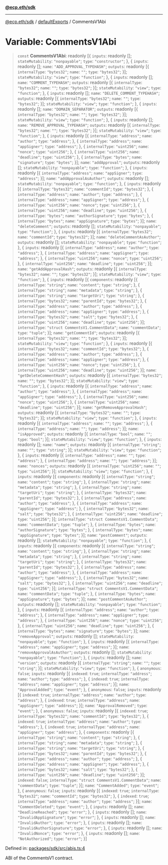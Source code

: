 [**@ecp.eth/sdk**](/sdk-reference/index.mdx)

***

[@ecp.eth/sdk](/sdk-reference/index.mdx) / [defaultExports](/sdk-reference/defaultExports/index.mdx) / CommentsV1Abi

# Variable: CommentsV1Abi

> `const` **CommentsV1Abi**: readonly \[\{ `inputs`: readonly \[\]; `stateMutability`: `"nonpayable"`; `type`: `"constructor"`; \}, \{ `inputs`: readonly \[\]; `name`: `"ADD_APPROVAL_TYPEHASH"`; `outputs`: readonly \[\{ `internalType`: `"bytes32"`; `name`: `""`; `type`: `"bytes32"`; \}\]; `stateMutability`: `"view"`; `type`: `"function"`; \}, \{ `inputs`: readonly \[\]; `name`: `"COMMENT_TYPEHASH"`; `outputs`: readonly \[\{ `internalType`: `"bytes32"`; `name`: `""`; `type`: `"bytes32"`; \}\]; `stateMutability`: `"view"`; `type`: `"function"`; \}, \{ `inputs`: readonly \[\]; `name`: `"DELETE_COMMENT_TYPEHASH"`; `outputs`: readonly \[\{ `internalType`: `"bytes32"`; `name`: `""`; `type`: `"bytes32"`; \}\]; `stateMutability`: `"view"`; `type`: `"function"`; \}, \{ `inputs`: readonly \[\]; `name`: `"DOMAIN_SEPARATOR"`; `outputs`: readonly \[\{ `internalType`: `"bytes32"`; `name`: `""`; `type`: `"bytes32"`; \}\]; `stateMutability`: `"view"`; `type`: `"function"`; \}, \{ `inputs`: readonly \[\]; `name`: `"REMOVE_APPROVAL_TYPEHASH"`; `outputs`: readonly \[\{ `internalType`: `"bytes32"`; `name`: `""`; `type`: `"bytes32"`; \}\]; `stateMutability`: `"view"`; `type`: `"function"`; \}, \{ `inputs`: readonly \[\{ `internalType`: `"address"`; `name`: `"author"`; `type`: `"address"`; \}, \{ `internalType`: `"address"`; `name`: `"appSigner"`; `type`: `"address"`; \}, \{ `internalType`: `"uint256"`; `name`: `"nonce"`; `type`: `"uint256"`; \}, \{ `internalType`: `"uint256"`; `name`: `"deadline"`; `type`: `"uint256"`; \}, \{ `internalType`: `"bytes"`; `name`: `"signature"`; `type`: `"bytes"`; \}\]; `name`: `"addApproval"`; `outputs`: readonly \[\]; `stateMutability`: `"nonpayable"`; `type`: `"function"`; \}, \{ `inputs`: readonly \[\{ `internalType`: `"address"`; `name`: `"appSigner"`; `type`: `"address"`; \}\]; `name`: `"addApprovalAsAuthor"`; `outputs`: readonly \[\]; `stateMutability`: `"nonpayable"`; `type`: `"function"`; \}, \{ `inputs`: readonly \[\{ `internalType`: `"bytes32"`; `name`: `"commentId"`; `type`: `"bytes32"`; \}, \{ `internalType`: `"address"`; `name`: `"author"`; `type`: `"address"`; \}, \{ `internalType`: `"address"`; `name`: `"appSigner"`; `type`: `"address"`; \}, \{ `internalType`: `"uint256"`; `name`: `"nonce"`; `type`: `"uint256"`; \}, \{ `internalType`: `"uint256"`; `name`: `"deadline"`; `type`: `"uint256"`; \}, \{ `internalType`: `"bytes"`; `name`: `"authorSignature"`; `type`: `"bytes"`; \}, \{ `internalType`: `"bytes"`; `name`: `"appSignature"`; `type`: `"bytes"`; \}\]; `name`: `"deleteComment"`; `outputs`: readonly \[\]; `stateMutability`: `"nonpayable"`; `type`: `"function"`; \}, \{ `inputs`: readonly \[\{ `internalType`: `"bytes32"`; `name`: `"commentId"`; `type`: `"bytes32"`; \}\]; `name`: `"deleteCommentAsAuthor"`; `outputs`: readonly \[\]; `stateMutability`: `"nonpayable"`; `type`: `"function"`; \}, \{ `inputs`: readonly \[\{ `internalType`: `"address"`; `name`: `"author"`; `type`: `"address"`; \}, \{ `internalType`: `"address"`; `name`: `"appSigner"`; `type`: `"address"`; \}, \{ `internalType`: `"uint256"`; `name`: `"nonce"`; `type`: `"uint256"`; \}, \{ `internalType`: `"uint256"`; `name`: `"deadline"`; `type`: `"uint256"`; \}\]; `name`: `"getAddApprovalHash"`; `outputs`: readonly \[\{ `internalType`: `"bytes32"`; `name`: `""`; `type`: `"bytes32"`; \}\]; `stateMutability`: `"view"`; `type`: `"function"`; \}, \{ `inputs`: readonly \[\{ `components`: readonly \[\{ `internalType`: `"string"`; `name`: `"content"`; `type`: `"string"`; \}, \{ `internalType`: `"string"`; `name`: `"metadata"`; `type`: `"string"`; \}, \{ `internalType`: `"string"`; `name`: `"targetUri"`; `type`: `"string"`; \}, \{ `internalType`: `"bytes32"`; `name`: `"parentId"`; `type`: `"bytes32"`; \}, \{ `internalType`: `"address"`; `name`: `"author"`; `type`: `"address"`; \}, \{ `internalType`: `"address"`; `name`: `"appSigner"`; `type`: `"address"`; \}, \{ `internalType`: `"bytes32"`; `name`: `"salt"`; `type`: `"bytes32"`; \}, \{ `internalType`: `"uint256"`; `name`: `"deadline"`; `type`: `"uint256"`; \}\]; `internalType`: `"struct CommentsV1.CommentData"`; `name`: `"commentData"`; `type`: `"tuple"`; \}\]; `name`: `"getCommentId"`; `outputs`: readonly \[\{ `internalType`: `"bytes32"`; `name`: `""`; `type`: `"bytes32"`; \}\]; `stateMutability`: `"view"`; `type`: `"function"`; \}, \{ `inputs`: readonly \[\{ `internalType`: `"bytes32"`; `name`: `"commentId"`; `type`: `"bytes32"`; \}, \{ `internalType`: `"address"`; `name`: `"author"`; `type`: `"address"`; \}, \{ `internalType`: `"address"`; `name`: `"appSigner"`; `type`: `"address"`; \}, \{ `internalType`: `"uint256"`; `name`: `"nonce"`; `type`: `"uint256"`; \}, \{ `internalType`: `"uint256"`; `name`: `"deadline"`; `type`: `"uint256"`; \}\]; `name`: `"getDeleteCommentHash"`; `outputs`: readonly \[\{ `internalType`: `"bytes32"`; `name`: `""`; `type`: `"bytes32"`; \}\]; `stateMutability`: `"view"`; `type`: `"function"`; \}, \{ `inputs`: readonly \[\{ `internalType`: `"address"`; `name`: `"author"`; `type`: `"address"`; \}, \{ `internalType`: `"address"`; `name`: `"appSigner"`; `type`: `"address"`; \}, \{ `internalType`: `"uint256"`; `name`: `"nonce"`; `type`: `"uint256"`; \}, \{ `internalType`: `"uint256"`; `name`: `"deadline"`; `type`: `"uint256"`; \}\]; `name`: `"getRemoveApprovalHash"`; `outputs`: readonly \[\{ `internalType`: `"bytes32"`; `name`: `""`; `type`: `"bytes32"`; \}\]; `stateMutability`: `"view"`; `type`: `"function"`; \}, \{ `inputs`: readonly \[\{ `internalType`: `"address"`; `name`: `""`; `type`: `"address"`; \}, \{ `internalType`: `"address"`; `name`: `""`; `type`: `"address"`; \}\]; `name`: `"isApproved"`; `outputs`: readonly \[\{ `internalType`: `"bool"`; `name`: `""`; `type`: `"bool"`; \}\]; `stateMutability`: `"view"`; `type`: `"function"`; \}, \{ `inputs`: readonly \[\]; `name`: `"name"`; `outputs`: readonly \[\{ `internalType`: `"string"`; `name`: `""`; `type`: `"string"`; \}\]; `stateMutability`: `"view"`; `type`: `"function"`; \}, \{ `inputs`: readonly \[\{ `internalType`: `"address"`; `name`: `""`; `type`: `"address"`; \}, \{ `internalType`: `"address"`; `name`: `""`; `type`: `"address"`; \}\]; `name`: `"nonces"`; `outputs`: readonly \[\{ `internalType`: `"uint256"`; `name`: `""`; `type`: `"uint256"`; \}\]; `stateMutability`: `"view"`; `type`: `"function"`; \}, \{ `inputs`: readonly \[\{ `components`: readonly \[\{ `internalType`: `"string"`; `name`: `"content"`; `type`: `"string"`; \}, \{ `internalType`: `"string"`; `name`: `"metadata"`; `type`: `"string"`; \}, \{ `internalType`: `"string"`; `name`: `"targetUri"`; `type`: `"string"`; \}, \{ `internalType`: `"bytes32"`; `name`: `"parentId"`; `type`: `"bytes32"`; \}, \{ `internalType`: `"address"`; `name`: `"author"`; `type`: `"address"`; \}, \{ `internalType`: `"address"`; `name`: `"appSigner"`; `type`: `"address"`; \}, \{ `internalType`: `"bytes32"`; `name`: `"salt"`; `type`: `"bytes32"`; \}, \{ `internalType`: `"uint256"`; `name`: `"deadline"`; `type`: `"uint256"`; \}\]; `internalType`: `"struct CommentsV1.CommentData"`; `name`: `"commentData"`; `type`: `"tuple"`; \}, \{ `internalType`: `"bytes"`; `name`: `"authorSignature"`; `type`: `"bytes"`; \}, \{ `internalType`: `"bytes"`; `name`: `"appSignature"`; `type`: `"bytes"`; \}\]; `name`: `"postComment"`; `outputs`: readonly \[\]; `stateMutability`: `"nonpayable"`; `type`: `"function"`; \}, \{ `inputs`: readonly \[\{ `components`: readonly \[\{ `internalType`: `"string"`; `name`: `"content"`; `type`: `"string"`; \}, \{ `internalType`: `"string"`; `name`: `"metadata"`; `type`: `"string"`; \}, \{ `internalType`: `"string"`; `name`: `"targetUri"`; `type`: `"string"`; \}, \{ `internalType`: `"bytes32"`; `name`: `"parentId"`; `type`: `"bytes32"`; \}, \{ `internalType`: `"address"`; `name`: `"author"`; `type`: `"address"`; \}, \{ `internalType`: `"address"`; `name`: `"appSigner"`; `type`: `"address"`; \}, \{ `internalType`: `"bytes32"`; `name`: `"salt"`; `type`: `"bytes32"`; \}, \{ `internalType`: `"uint256"`; `name`: `"deadline"`; `type`: `"uint256"`; \}\]; `internalType`: `"struct CommentsV1.CommentData"`; `name`: `"commentData"`; `type`: `"tuple"`; \}, \{ `internalType`: `"bytes"`; `name`: `"appSignature"`; `type`: `"bytes"`; \}\]; `name`: `"postCommentAsAuthor"`; `outputs`: readonly \[\]; `stateMutability`: `"nonpayable"`; `type`: `"function"`; \}, \{ `inputs`: readonly \[\{ `internalType`: `"address"`; `name`: `"author"`; `type`: `"address"`; \}, \{ `internalType`: `"address"`; `name`: `"appSigner"`; `type`: `"address"`; \}, \{ `internalType`: `"uint256"`; `name`: `"nonce"`; `type`: `"uint256"`; \}, \{ `internalType`: `"uint256"`; `name`: `"deadline"`; `type`: `"uint256"`; \}, \{ `internalType`: `"bytes"`; `name`: `"signature"`; `type`: `"bytes"`; \}\]; `name`: `"removeApproval"`; `outputs`: readonly \[\]; `stateMutability`: `"nonpayable"`; `type`: `"function"`; \}, \{ `inputs`: readonly \[\{ `internalType`: `"address"`; `name`: `"appSigner"`; `type`: `"address"`; \}\]; `name`: `"removeApprovalAsAuthor"`; `outputs`: readonly \[\]; `stateMutability`: `"nonpayable"`; `type`: `"function"`; \}, \{ `inputs`: readonly \[\]; `name`: `"version"`; `outputs`: readonly \[\{ `internalType`: `"string"`; `name`: `""`; `type`: `"string"`; \}\]; `stateMutability`: `"view"`; `type`: `"function"`; \}, \{ `anonymous`: `false`; `inputs`: readonly \[\{ `indexed`: `true`; `internalType`: `"address"`; `name`: `"author"`; `type`: `"address"`; \}, \{ `indexed`: `true`; `internalType`: `"address"`; `name`: `"appSigner"`; `type`: `"address"`; \}\]; `name`: `"ApprovalAdded"`; `type`: `"event"`; \}, \{ `anonymous`: `false`; `inputs`: readonly \[\{ `indexed`: `true`; `internalType`: `"address"`; `name`: `"author"`; `type`: `"address"`; \}, \{ `indexed`: `true`; `internalType`: `"address"`; `name`: `"appSigner"`; `type`: `"address"`; \}\]; `name`: `"ApprovalRemoved"`; `type`: `"event"`; \}, \{ `anonymous`: `false`; `inputs`: readonly \[\{ `indexed`: `true`; `internalType`: `"bytes32"`; `name`: `"commentId"`; `type`: `"bytes32"`; \}, \{ `indexed`: `true`; `internalType`: `"address"`; `name`: `"author"`; `type`: `"address"`; \}, \{ `indexed`: `true`; `internalType`: `"address"`; `name`: `"appSigner"`; `type`: `"address"`; \}, \{ `components`: readonly \[\{ `internalType`: `"string"`; `name`: `"content"`; `type`: `"string"`; \}, \{ `internalType`: `"string"`; `name`: `"metadata"`; `type`: `"string"`; \}, \{ `internalType`: `"string"`; `name`: `"targetUri"`; `type`: `"string"`; \}, \{ `internalType`: `"bytes32"`; `name`: `"parentId"`; `type`: `"bytes32"`; \}, \{ `internalType`: `"address"`; `name`: `"author"`; `type`: `"address"`; \}, \{ `internalType`: `"address"`; `name`: `"appSigner"`; `type`: `"address"`; \}, \{ `internalType`: `"bytes32"`; `name`: `"salt"`; `type`: `"bytes32"`; \}, \{ `internalType`: `"uint256"`; `name`: `"deadline"`; `type`: `"uint256"`; \}\]; `indexed`: `false`; `internalType`: `"struct CommentsV1.CommentData"`; `name`: `"commentData"`; `type`: `"tuple"`; \}\]; `name`: `"CommentAdded"`; `type`: `"event"`; \}, \{ `anonymous`: `false`; `inputs`: readonly \[\{ `indexed`: `true`; `internalType`: `"bytes32"`; `name`: `"commentId"`; `type`: `"bytes32"`; \}, \{ `indexed`: `true`; `internalType`: `"address"`; `name`: `"author"`; `type`: `"address"`; \}\]; `name`: `"CommentDeleted"`; `type`: `"event"`; \}, \{ `inputs`: readonly \[\]; `name`: `"DeadlineReached"`; `type`: `"error"`; \}, \{ `inputs`: readonly \[\]; `name`: `"InvalidAppSignature"`; `type`: `"error"`; \}, \{ `inputs`: readonly \[\]; `name`: `"InvalidAuthor"`; `type`: `"error"`; \}, \{ `inputs`: readonly \[\]; `name`: `"InvalidAuthorSignature"`; `type`: `"error"`; \}, \{ `inputs`: readonly \[\]; `name`: `"InvalidNonce"`; `type`: `"error"`; \}, \{ `inputs`: readonly \[\]; `name`: `"NotAuthorized"`; `type`: `"error"`; \}\]

Defined in: [packages/sdk/src/abis.ts:4](https://github.com/ecp-eth/comments-monorepo/blob/main/packages/sdk/src/abis.ts#L4)

ABI of the CommentsV1 contract.
